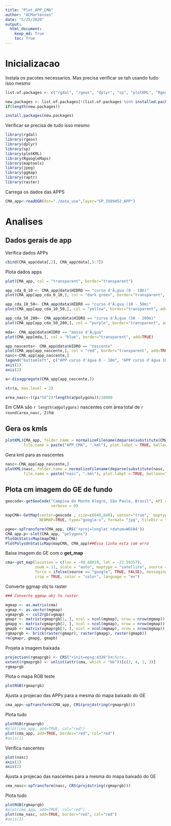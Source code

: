 ```yaml
---
title: "Plot_APP_CMA"
author: "ACMartensen"
date: "5/25/2020"
output: 
  html_document:
    keep_md: True
    toc: True
---
```


# Inicializacao


Instala os pacotes necessarios. Mas precisa verificar se tah usando tudo isso mesmo
```r
list.of.packages <- c("rgdal", "rgeos", "dplyr", "sp", "plotKML", "RgoogleMaps", "maptools", "jpeg", "ggmap", "raptr", "raster")

new.packages <- list.of.packages[!(list.of.packages %in% installed.packages()[,"Package"])]
if(length(new.packages)) 

install.packages(new.packages)
```

Verificar se precisa de tudo isso mesmo
```r
library(rgdal)
library(rgeos)
library(dplyr)
library(sp)
library(plotKML)
library(RgoogleMaps)
library(maptools)
library(jpeg)
library(ggmap)
library(raptr)
library(raster)
```


Carrega os dados das APPS
```r
CMA_app<-readOGR(dsn="./data_use",layer="SP_3509452_APP")
```

# Analises

## Dados gerais de app

Verifica dados APPs
```r
cbind(CMA_app@data[,2], CMA_app@data[,5:7])
```

Plota dados apps
```r
plot(CMA_app, col = "transparent", border="transparent")

app_cda_0_10 <- CMA_app@data$HIDRO == "curso d'Ã¡gua (0 - 10m)"
plot(CMA_app[app_cda_0_10,], col = "dark green", border="transparent", add=TRUE)

app_cda_10_50<- CMA_app@data$HIDRO == "curso d'Ã¡gua (10 - 50m)"
plot(CMA_app[app_cda_10_50,], col = "yellow", border="transparent", add=TRUE)

app_cda_50_200<- CMA_app@data$HIDRO == "curso d'Ã¡gua (50 - 200m)"
plot(CMA_app[app_cda_50_200,], col = "purple", border="transparent", add=TRUE)

mda<- CMA_app@data$HIDRO == "massa d'Ã¡gua"
plot(CMA_app[mda,], col = "blue", border="transparent", add=TRUE)

app_nascente<- CMA_app@data$HIDRO == "nascente"
plot(CMA_app[app_nascente,], col = "red", border="transparent", add=TRUE)
nasc<-CMA_app[app_nascente,]
legend("bottomleft", c("APP curso d'água 0 - 10m", "APP curso d'água 10 - 50m", "APP curso d'água 50 - 200m", "APP nascentes", "Massa d'água"), fill=c("dark green", "yellow", "purple", "red", "orange"))
axis(1)
axis(2)
```

```r
a<-disaggregate(CMA_app[app_nascente,])

str(a, max.level = 2)

area_nasc<-((pi*50^2)*length(a@polygons))/10000
```

Em CMA são `r length(a@polygons)` nascentes com área total de `r round(area_nasc, 2)`ha

## Gera os kmls

```r
plotKML(CMA_app, folder.name = normalizeFilename(deparse(substitute(CMA_app, env = parent.frame()))), 
        file.name = paste("APP_CMA", ".kml"), plot.labpt = TRUE, balloon=TRUE)

```

Gera kml para as nascentes
```r
nasc<-CMA_app[app_nascente,]
plotKML(nasc, folder.name = normalizeFilename(deparse(substitute(nasc, env = parent.frame()))), 
        file.name = paste("nasc", ".kml"), plot.labpt = TRUE, balloon=TRUE) 
```

## Plota cm imagem do GE de fundo
```r
geocode<-getGeoCode("Campina do Monte Alegre, São Paulo, Brasil", API = c("osm", "google")[1], JSON = FALSE,
                    verbose = 0)

mapCMA<-GetMap(center=geocode , size=c(640,640), sensor="true",  maptype="satellite", 
               NEWMAP=TRUE, type="google-s", format= "jpg", tileDir = "./data_use")

pgeo<-spTransform(CMA_app, CRS('+proj=longlat +datum=WGS84'))
CMA_app.p<-slot(CMA_app, "polygons")
PlotOnStaticMap(mapCMA)
PlotPolysOnStaticMap(mapCMA, CMA_app)##Essa linha esta com erro


```


Baixa imagem do GE com o **get_map**
```r
cma<-get_map(location = c(lon = -48.48019, lat = -23.59357),
             zoom = 11, scale = "auto", maptype = "satellite", source = "google", 
             force = ifelse(source == "google", TRUE, FALSE), messaging = FALSE, 
             crop = TRUE, color = "color", language = "en")
```

Converte ggmap obj to raster
```r
### Converte ggmap obj to raster

mgmap <- as.matrix(cma)
vgmap <- as.vector(mgmap)
vgmaprgb <- col2rgb(vgmap)
gmapr <- matrix(vgmaprgb[1, ], ncol = ncol(mgmap), nrow = nrow(mgmap))
gmapg <- matrix(vgmaprgb[2, ], ncol = ncol(mgmap), nrow = nrow(mgmap))
gmapb <- matrix(vgmaprgb[3, ], ncol = ncol(mgmap), nrow = nrow(mgmap))
rgmaprgb <- brick(raster(gmapr), raster(gmapg), raster(gmapb))
rm(gmapr, gmapg, gmapb)
```

Projeta a imagem baixada
```r
projection(rgmaprgb) <- CRS("+init=epsg:4326")#chute...
extent(rgmaprgb) <- unlist(attr(cma, which = "bb"))[c(2, 4, 1, 3)]
rgmaprgb
```

Plota o mapa RGB teste
```r
plotRGB(rgmaprgb)
```

Ajusta a projecao das APPs para a mesma do mapa baixado do GE
```r
cma_app<-spTransform(CMA_app, CRS(proj4string(rgmaprgb)))
```

Plota tudo
```r
plotRGB(rgmaprgb)
#plot(cma_app, add=TRUE, col="red")
plot(cma_app, add=TRUE, border="red", col="red")
#axis(1)
```


Verifica nascentes
```r
plot(nasc)
axis(1)
axis(2)
```

Ajusta a projecao das nascentes para a mesma do mapa baixado do GE
```r
cma_nasc<-spTransform(nasc, CRS(proj4string(rgmaprgb)))
```

Plota tudo
```r
plotRGB(rgmaprgb)
#plot(cma_app, add=TRUE, col="red")
plot(cma_nasc, add=TRUE, border="red", col="red")
#axis(1)
```









